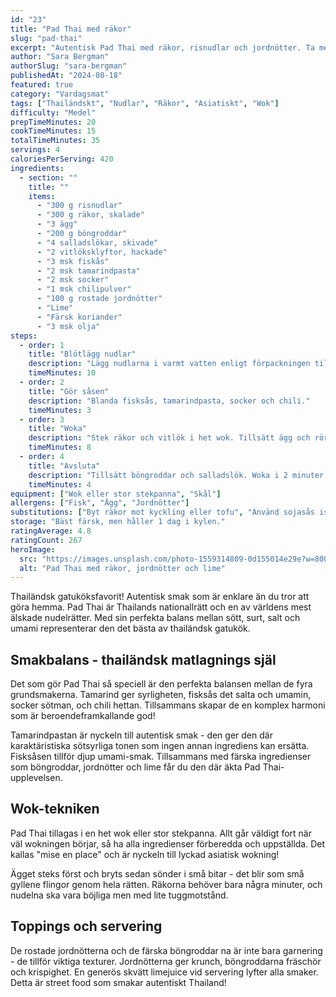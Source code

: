 ```yaml
---
id: "23"
title: "Pad Thai med räkor"
slug: "pad-thai"
excerpt: "Autentisk Pad Thai med räkor, risnudlar och jordnötter. Ta med Thailand-känslan hem till köket!"
author: "Sara Bergman"
authorSlug: "sara-bergman"
publishedAt: "2024-08-18"
featured: true
category: "Vardagsmat"
tags: ["Thailändskt", "Nudlar", "Räkor", "Asiatiskt", "Wok"]
difficulty: "Medel"
prepTimeMinutes: 20
cookTimeMinutes: 15
totalTimeMinutes: 35
servings: 4
caloriesPerServing: 420
ingredients:
  - section: ""
    title: ""
    items:
      - "300 g risnudlar"
      - "300 g räkor, skalade"
      - "3 ägg"
      - "200 g böngroddar"
      - "4 salladslökar, skivade"
      - "2 vitlöksklyftor, hackade"
      - "3 msk fiskås"
      - "2 msk tamarindpasta"
      - "2 msk socker"
      - "1 msk chilipulver"
      - "100 g rostade jordnötter"
      - "Lime"
      - "Färsk koriander"
      - "3 msk olja"
steps:
  - order: 1
    title: "Blötlägg nudlar"
    description: "Lägg nudlarna i varmt vatten enligt förpackningen tills de är mjuka. Häll av."
    timeMinutes: 10
  - order: 2
    title: "Gör såsen"
    description: "Blanda fisksås, tamarindpasta, socker och chili."
    timeMinutes: 3
  - order: 3
    title: "Woka"
    description: "Stek räkor och vitlök i het wok. Tillsätt ägg och rör om tills de börjar stelna. Lägg i nudlarna och såsen."
    timeMinutes: 8
  - order: 4
    title: "Avsluta"
    description: "Tillsätt böngroddar och salladslök. Woka i 2 minuter. Toppa med jordnötter, koriander och lime."
    timeMinutes: 4
equipment: ["Wok eller stor stekpanna", "Skål"]
allergens: ["Fisk", "Ägg", "Jordnötter"]
substitutions: ["Byt räkor mot kyckling eller tofu", "Använd sojasås istället för fisksås"]
storage: "Bäst färsk, men håller 1 dag i kylen."
ratingAverage: 4.8
ratingCount: 267
heroImage:
  src: "https://images.unsplash.com/photo-1559314809-0d155014e29e?w=800&q=80"
  alt: "Pad Thai med räkor, jordnötter och lime"
---
```


Thailändsk gatuköksfavorit! Autentisk smak som är enklare än du tror att göra hemma. Pad Thai är Thailands nationallrätt och en av världens mest älskade nudelrätter. Med sin perfekta balans mellan sött, surt, salt och umami representerar den det bästa av thailändsk gatukök.

## Smakbalans - thailändsk matlagnings själ

Det som gör Pad Thai så speciell är den perfekta balansen mellan de fyra grundsmakerna. Tamarind ger syrligheten, fisksås det salta och umamin, socker sötman, och chili hettan. Tillsammans skapar de en komplex harmoni som är beroendeframkallande god!

Tamarindpastan är nyckeln till autentisk smak - den ger den där karaktäristiska sötsyrliga tonen som ingen annan ingrediens kan ersätta. Fisksåsen tillför djup umami-smak. Tillsammans med färska ingredienser som böngroddar, jordnötter och lime får du den där äkta Pad Thai-upplevelsen.

## Wok-tekniken

Pad Thai tillagas i en het wok eller stor stekpanna. Allt går väldigt fort när väl wokningen börjar, så ha alla ingredienser förberedda och uppställda. Det kallas "mise en place" och är nyckeln till lyckad asiatisk wokning!

Ägget steks först och bryts sedan sönder i små bitar - det blir som små gyllene flingor genom hela rätten. Räkorna behöver bara några minuter, och nudelna ska vara böjliga men med lite tuggmotstånd.

## Toppings och servering

De rostade jordnötterna och de färska böngroddar na är inte bara garnering - de tillför viktiga texturer. Jordnötterna ger krunch, böngroddarna fräschör och krispighet. En generös skvätt limejuice vid servering lyfter alla smaker. Detta är street food som smakar autentiskt Thailand!

